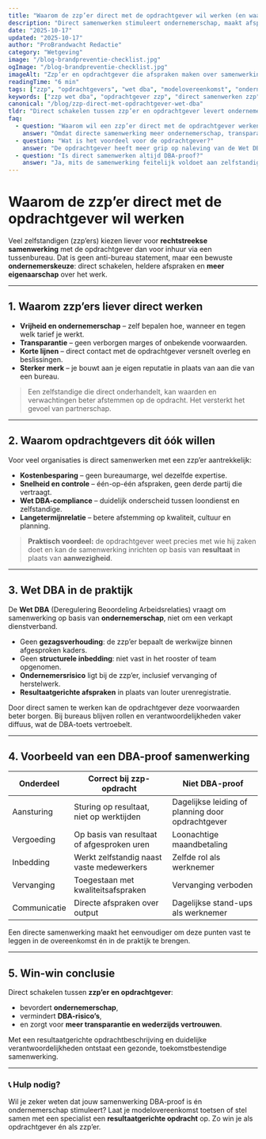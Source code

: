 ```yaml
---
title: "Waarom de zzp’er direct met de opdrachtgever wil werken (en waarom dat ook voor opdrachtgevers slim is)"
description: "Direct samenwerken stimuleert ondernemerschap, maakt afspraken transparanter en helpt opdrachtgever én zzp’er voldoen aan de Wet DBA."
date: "2025-10-17"
updated: "2025-10-17"
author: "ProBrandwacht Redactie"
category: "Wetgeving"
image: "/blog-brandpreventie-checklist.jpg"
ogImage: "/blog-brandpreventie-checklist.jpg"
imageAlt: "Zzp’er en opdrachtgever die afspraken maken over samenwerking"
readingTime: "6 min"
tags: ["zzp", "opdrachtgevers", "wet dba", "modelovereenkomst", "ondernemerschap"]
keywords: ["zzp wet dba", "opdrachtgever zzp", "direct samenwerken zzp", "dba proof samenwerking", "zzp ondernemerschap"]
canonical: "/blog/zzp-direct-met-opdrachtgever-wet-dba"
tldr: "Direct schakelen tussen zzp’er en opdrachtgever levert ondernemerschap, transparantie en betere DBA-compliance op; bureaumarges en onduidelijke gezagsverhoudingen verdwijnen."
faq:
  - question: "Waarom wil een zzp’er direct met de opdrachtgever werken?"
    answer: "Omdat directe samenwerking meer ondernemerschap, transparantie en vrijheid biedt. Er is geen marge-afroming en de communicatie is korter en duidelijker."
  - question: "Wat is het voordeel voor de opdrachtgever?"
    answer: "De opdrachtgever heeft meer grip op naleving van de Wet DBA, lagere kosten en snellere communicatie zonder tussenbureau."
  - question: "Is direct samenwerken altijd DBA-proof?"
    answer: "Ja, mits de samenwerking feitelijk voldoet aan zelfstandigheid: geen gezagsverhouding, vrijheid van uitvoering en duidelijke resultaatgerichte afspraken."
---
```


# Waarom de zzp’er direct met de opdrachtgever wil werken

Veel zelfstandigen (zzp’ers) kiezen liever voor **rechtstreekse samenwerking** met de opdrachtgever dan voor inhuur via een tussenbureau. Dat is geen anti-bureau statement, maar een bewuste **ondernemerskeuze**: direct schakelen, heldere afspraken en **meer eigenaarschap** over het werk.

---

## 1. Waarom zzp’ers liever direct werken

- **Vrijheid en ondernemerschap** – zelf bepalen hoe, wanneer en tegen welk tarief je werkt.
- **Transparantie** – geen verborgen marges of onbekende voorwaarden.
- **Korte lijnen** – direct contact met de opdrachtgever versnelt overleg en beslissingen.
- **Sterker merk** – je bouwt aan je eigen reputatie in plaats van aan die van een bureau.

> Een zelfstandige die direct onderhandelt, kan waarden en verwachtingen beter afstemmen op de opdracht. Het versterkt het gevoel van partnerschap.

---

## 2. Waarom opdrachtgevers dit óók willen

Voor veel organisaties is direct samenwerken met een zzp’er aantrekkelijk:

- **Kostenbesparing** – geen bureaumarge, wel dezelfde expertise.
- **Snelheid en controle** – één-op-één afspraken, geen derde partij die vertraagt.
- **Wet DBA-compliance** – duidelijk onderscheid tussen loondienst en zelfstandige.
- **Langetermijnrelatie** – betere afstemming op kwaliteit, cultuur en planning.

> **Praktisch voordeel:** de opdrachtgever weet precies met wie hij zaken doet en kan de samenwerking inrichten op basis van **resultaat** in plaats van **aanwezigheid**.

---

## 3. Wet DBA in de praktijk

De **Wet DBA** (Deregulering Beoordeling Arbeidsrelaties) vraagt om samenwerking op basis van **ondernemerschap**, niet om een verkapt dienstverband.

- Geen **gezagsverhouding**: de zzp’er bepaalt de werkwijze binnen afgesproken kaders.
- Geen **structurele inbedding**: niet vast in het rooster of team opgenomen.
- **Ondernemersrisico** ligt bij de zzp’er, inclusief vervanging of herstelwerk.
- **Resultaatgerichte afspraken** in plaats van louter urenregistratie.

Door direct samen te werken kan de opdrachtgever deze voorwaarden beter borgen. Bij bureaus blijven rollen en verantwoordelijkheden vaker diffuus, wat de DBA-toets vertroebelt.

---

## 4. Voorbeeld van een DBA-proof samenwerking

| Onderdeel | Correct bij zzp-opdracht | Niet DBA-proof |
| --- | --- | --- |
| Aansturing | Sturing op resultaat, niet op werktijden | Dagelijkse leiding of planning door opdrachtgever |
| Vergoeding | Op basis van resultaat of afgesproken uren | Loonachtige maandbetaling |
| Inbedding | Werkt zelfstandig naast vaste medewerkers | Zelfde rol als werknemer |
| Vervanging | Toegestaan met kwaliteitsafspraken | Vervanging verboden |
| Communicatie | Directe afspraken over output | Dagelijkse stand-ups als werknemer |

Een directe samenwerking maakt het eenvoudiger om deze punten vast te leggen in de overeenkomst én in de praktijk te brengen.

---

## 5. Win-win conclusie

Direct schakelen tussen **zzp’er en opdrachtgever**:

- bevordert **ondernemerschap**,
- vermindert **DBA-risico’s**,
- en zorgt voor **meer transparantie en wederzijds vertrouwen**.

Met een resultaatgerichte opdrachtbeschrijving en duidelijke verantwoordelijkheden ontstaat een gezonde, toekomstbestendige samenwerking.

---

### 📞 Hulp nodig?

Wil je zeker weten dat jouw samenwerking DBA-proof is én ondernemerschap stimuleert? Laat je modelovereenkomst toetsen of stel samen met een specialist een **resultaatgerichte opdracht** op. Zo win je als opdrachtgever én als zzp’er.
